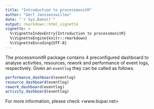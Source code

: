---
title: "Introduction to processmonitR"
author: "Gert Janssenswillen"
date: "`r Sys.Date()`"
output: rmarkdown::html_vignette
vignette: >
  %\VignetteIndexEntry{Introduction to processmonitR}
  %\VignetteEngine{knitr::rmarkdown}
  %\VignetteEncoding{UTF-8}
---

The processmonitR package contains 4 preconfigured dashboard to analyse activities, resources, rework and performance of event logs, respectively. Given an `eventlog` they can be called as follows.

```{r eval = F}
performance_dashboard(eventlog)
resource_dashboard(eventlog)
rework_dashboard(eventlog)
activity_dashboard(eventlog)
```

For more information, please check <www.bupar.net>

